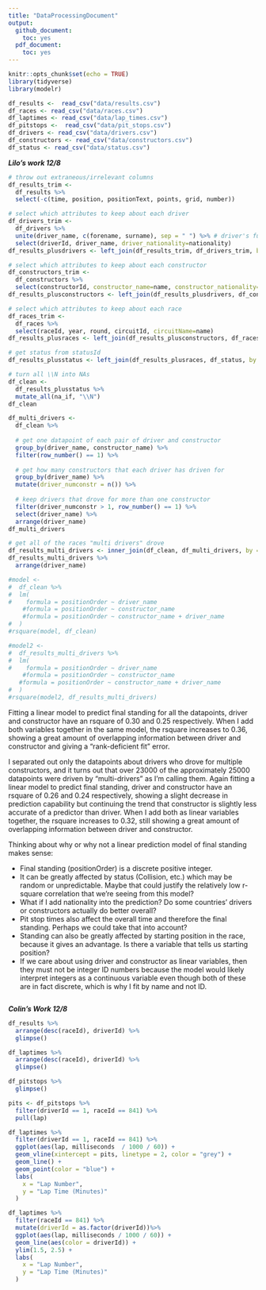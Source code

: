 ---
title: "DataProcessingDocument"
output:
  github_document:
    toc: yes
  pdf_document:
    toc: yes
---

```{r setup, include=FALSE}
knitr::opts_chunk$set(echo = TRUE)
library(tidyverse)
library(modelr)
```

```{r get datasets, include = FALSE}
df_results <-  read_csv("data/results.csv")
df_races <- read_csv("data/races.csv")
df_laptimes <- read_csv("data/lap_times.csv")
df_pitstops <-  read_csv("data/pit_stops.csv")
df_drivers <- read_csv("data/drivers.csv")
df_constructors <- read_csv("data/constructors.csv")
df_status <- read_csv("data/status.csv")
```

***Lilo's work 12/8***

```{r driver tidying}
# throw out extraneous/irrelevant columns
df_results_trim <- 
  df_results %>%
  select(-c(time, position, positionText, points, grid, number))

# select which attributes to keep about each driver
df_drivers_trim <-
  df_drivers %>%
  unite(driver_name, c(forename, surname), sep = " ") %>% # driver's full name
  select(driverId, driver_name, driver_nationality=nationality)
df_results_plusdrivers <- left_join(df_results_trim, df_drivers_trim, by = "driverId")

# select which attributes to keep about each constructor
df_constructors_trim <-
  df_constructors %>%
  select(constructorId, constructor_name=name, constructor_nationality=nationality)
df_results_plusconstructors <- left_join(df_results_plusdrivers, df_constructors_trim, by = "constructorId")

# select which attributes to keep about each race
df_races_trim <-
  df_races %>%
  select(raceId, year, round, circuitId, circuitName=name)
df_results_plusraces <- left_join(df_results_plusconstructors, df_races_trim, by = "raceId")

# get status from statusId
df_results_plusstatus <- left_join(df_results_plusraces, df_status, by = "statusId")

# turn all \\N into NAs
df_clean <-
  df_results_plusstatus %>%
  mutate_all(na_if, "\\N")
df_clean
```

``` {r drivers that drove for multiple constructors}
df_multi_drivers <-
  df_clean %>%
  
  # get one datapoint of each pair of driver and constructor
  group_by(driver_name, constructor_name) %>%
  filter(row_number() == 1) %>%
  
  # get how many constructors that each driver has driven for
  group_by(driver_name) %>%
  mutate(driver_numconstr = n()) %>%
  
  # keep drivers that drove for more than one constructor
  filter(driver_numconstr > 1, row_number() == 1) %>%
  select(driver_name) %>% 
  arrange(driver_name)
df_multi_drivers

# get all of the races "multi drivers" drove
df_results_multi_drivers <- inner_join(df_clean, df_multi_drivers, by = "driver_name")
df_results_multi_drivers %>% 
  arrange(driver_name)
```


``` {r trying to fit linear model}
#model <-
#  df_clean %>%
#  lm(
#    formula = positionOrder ~ driver_name
    #formula = positionOrder ~ constructor_name
    #formula = positionOrder ~ constructor_name + driver_name
#  )
#rsquare(model, df_clean)

#model2 <-
#  df_results_multi_drivers %>%
#  lm(
#    formula = positionOrder ~ driver_name
    #formula = positionOrder ~ constructor_name
   #formula = positionOrder ~ constructor_name + driver_name
#  )
#rsquare(model2, df_results_multi_drivers)
```
Fitting a linear model to predict final standing for all the datapoints, driver and constructor have an rsquare of 0.30 and 0.25 respectively. When I add both variables together in the same model, the rsquare increases to 0.36, showing a great amount of overlapping information between driver and constructor and giving a "rank-deficient fit" error.

I separated out only the datapoints about drivers who drove for multiple constructors, and it turns out that over 23000 of the approximately 25000 datapoints were driven by "multi-drivers" as I'm calling them. Again fitting a linear model to predict final standing, driver and constructor have an rsquare of 0.26 and 0.24 respectively, showing a slight decrease in prediction capability but continuing the trend that constructor is slightly less accurate of a predictor than driver. When I add both as linear variables together, the rsquare increases to 0.32, still showing a great amount of overlapping information between driver and constructor.

Thinking about why or why not a linear prediction model of final standing makes sense: 

- Final standing (positionOrder) is a discrete positive integer.
- It can be greatly affected by status (Collision, etc.) which may be random or unpredictable. Maybe that could justify the relatively low r-square correlation that we're seeing from this model?
- What if I add nationality into the prediction? Do some countries' drivers or constructors actually do better overall?
- Pit stop times also affect the overall time and therefore the final standing. Perhaps we could take that into account?
- Standing can also be greatly affected by starting position in the race, because it gives an advantage. Is there a variable that tells us starting position?
- If we care about using driver and constructor as linear variables, then they must not be integer ID numbers because the model would likely interpret integers as a continuous variable even though both of these are in fact discrete, which is why I fit by name and not ID.


```{r constructor tidying}
 
```

***Colin's Work 12/8***

```{r time tidying}
df_results %>% 
  arrange(desc(raceId), driverId) %>% 
  glimpse()

df_laptimes %>%
  arrange(desc(raceId), driverId) %>% 
  glimpse()

df_pitstops %>% 
  glimpse()
```

```{r lap and laptimes visualization for specific race and racer}
pits <- df_pitstops %>% 
  filter(driverId == 1, raceId == 841) %>% 
  pull(lap)

df_laptimes %>% 
  filter(driverId == 1, raceId == 841) %>% 
  ggplot(aes(lap, milliseconds  / 1000 / 60)) + 
  geom_vline(xintercept = pits, linetype = 2, color = "grey") +
  geom_line() +
  geom_point(color = "blue") + 
  labs(
    x = "Lap Number",
    y = "Lap Time (Minutes)"
  )
```
```{r lap number & laptimes for all racers in a given race}
df_laptimes %>% 
  filter(raceId == 841) %>% 
  mutate(driverId = as.factor(driverId))%>% 
  ggplot(aes(lap, milliseconds / 1000 / 60)) +
  geom_line(aes(color = driverId)) + 
  ylim(1.5, 2.5) + 
  labs(
    x = "Lap Number",
    y = "Lap Time (Minutes)"
  )
```
 
 